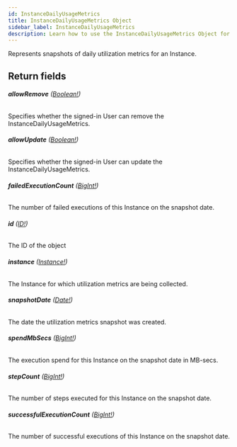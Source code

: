 ```yaml
---
id: InstanceDailyUsageMetrics
title: InstanceDailyUsageMetrics Object
sidebar_label: InstanceDailyUsageMetrics
description: Learn how to use the InstanceDailyUsageMetrics Object for 's API.
---
```


Represents snapshots of daily utilization metrics for an Instance.

## Return fields

###### <b>allowRemove</b> ([Boolean!](api/schema/scalar/Boolean.mdx))

Specifies whether the signed-in User can remove the InstanceDailyUsageMetrics.

###### <b>allowUpdate</b> ([Boolean!](api/schema/scalar/Boolean.mdx))

Specifies whether the signed-in User can update the InstanceDailyUsageMetrics.

###### <b>failedExecutionCount</b> ([BigInt!](api/schema/scalar/BigInt.mdx))

The number of failed executions of this Instance on the snapshot date.

###### <b>id</b> ([ID!](api/schema/scalar/ID.mdx))

The ID of the object

###### <b>instance</b> ([Instance!](api/schema/object/Instance.mdx))

The Instance for which utilization metrics are being collected.

###### <b>snapshotDate</b> ([Date!](api/schema/scalar/Date.mdx))

The date the utilization metrics snapshot was created.

###### <b>spendMbSecs</b> ([BigInt!](api/schema/scalar/BigInt.mdx))

The execution spend for this Instance on the snapshot date in MB-secs.

###### <b>stepCount</b> ([BigInt!](api/schema/scalar/BigInt.mdx))

The number of steps executed for this Instance on the snapshot date.

###### <b>successfulExecutionCount</b> ([BigInt!](api/schema/scalar/BigInt.mdx))

The number of successful executions of this Instance on the snapshot date.

